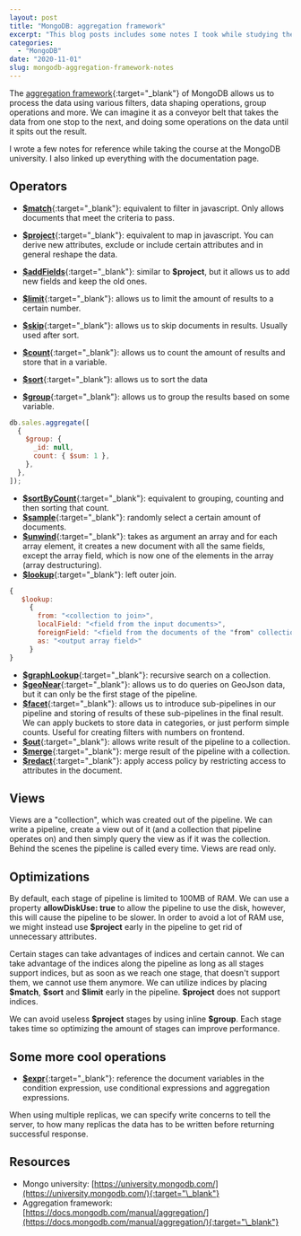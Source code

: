 ```yaml
---
layout: post
title: "MongoDB: aggregation framework"
excerpt: "This blog posts includes some notes I took while studying the aggregation framework at the MongoDB university."
categories:
  - "MongoDB"
date: "2020-11-01"
slug: mongodb-aggregation-framework-notes
---
```


The [aggregation framework](https://docs.mongodb.com/manual/aggregation/){:target="\_blank"} of MongoDB allows us to process the data using various filters, data shaping operations, group operations and more. We can imagine it as a conveyor belt that takes the data from one stop to the next, and doing some operations on the data until it spits out the result.

I wrote a few notes for reference while taking the course at the MongoDB university. I also linked up everything with the documentation page.

## Operators

- [**\$match**](https://docs.mongodb.com/manual/reference/operator/aggregation/match/){:target="\_blank"}: equivalent to filter in javascript. Only allows documents that meet the criteria to pass.
- [**\$project**](https://docs.mongodb.com/manual/reference/operator/aggregation/project/){:target="\_blank"}: equivalent to map in javascript. You can derive new attributes, exclude or include certain attributes and in general reshape the data.
- [**\$addFields**](https://docs.mongodb.com/manual/reference/operator/aggregation/addFields/){:target="\_blank"}: similar to **\$project**, but it allows us to add new fields and keep the old ones.
- [**\$limit**](https://docs.mongodb.com/manual/reference/operator/aggregation/limit/){:target="\_blank"}: allows us to limit the amount of results to a certain number.
- [**\$skip**](https://docs.mongodb.com/manual/reference/operator/aggregation/skip/){:target="\_blank"}: allows us to skip documents in results. Usually used after sort.
- [**\$count**](https://docs.mongodb.com/manual/reference/operator/aggregation/count/){:target="\_blank"}: allows us to count the amount of results and store that in a variable.
- [**\$sort**](https://docs.mongodb.com/manual/reference/operator/aggregation/sort/){:target="\_blank"}: allows us to sort the data

- [**\$group**](https://docs.mongodb.com/manual/reference/operator/aggregation/group/){:target="\_blank"}: allows us to group the results based on some variable.

```js
db.sales.aggregate([
  {
    $group: {
      _id: null,
      count: { $sum: 1 },
    },
  },
]);
```

- [**\$sortByCount**](https://docs.mongodb.com/manual/reference/operator/aggregation/sortByCount/){:target="\_blank"}: equivalent to grouping, counting and then sorting that count.
- [**\$sample**](https://docs.mongodb.com/manual/reference/operator/aggregation/sample/){:target="\_blank"}: randomly select a certain amount of documents.
- [**\$unwind**](https://docs.mongodb.com/manual/reference/operator/aggregation/unwind/){:target="\_blank"}: takes as argument an array and for each array element, it creates a new document with all the same fields, except the array field, which is now one of the elements in the array (array destructuring).
- [**\$lookup**](https://docs.mongodb.com/manual/reference/operator/aggregation/lookup/){:target="\_blank"}: left outer join.

```js
{
   $lookup:
     {
       from: "<collection to join>",
       localField: "<field from the input documents>",
       foreignField: "<field from the documents of the "from" collection>",
       as: "<output array field>"
     }
}
```

- [**\$graphLookup**](https://docs.mongodb.com/manual/reference/operator/aggregation/graphLookup/){:target="\_blank"}: recursive search on a collection.
- [**\$geoNear**](https://docs.mongodb.com/manual/reference/operator/aggregation/geoNear/){:target="\_blank"}: allows us to do queries on GeoJson data, but it can only be the first stage of the pipeline.
- [**\$facet**](https://docs.mongodb.com/manual/reference/operator/aggregation/facet/){:target="\_blank"}: allows us to introduce sub-pipelines in our pipeline and storing of results of these sub-pipelines in the final result. We can apply buckets to store data in categories, or just perform simple counts. Useful for creating filters with numbers on frontend.
- [**\$out**](https://docs.mongodb.com/manual/reference/operator/aggregation/out/){:target="\_blank"}: allows write result of the pipeline to a collection.
- [**\$merge**](https://docs.mongodb.com/manual/reference/operator/aggregation/merge/){:target="\_blank"}: merge result of the pipeline with a collection.
- [**\$redact**](https://docs.mongodb.com/manual/reference/operator/aggregation/redact/){:target="\_blank"}: apply access policy by restricting access to attributes in the document.
  <p></p>

## Views

Views are a "collection", which was created out of the pipeline. We can write a pipeline, create a view out of it (and a collection that pipeline operates on) and then simply query the view as if it was the collection. Behind the scenes the pipeline is called every time. Views are read only.

## Optimizations

By default, each stage of pipeline is limited to 100MB of RAM. We can use a property **allowDiskUse: true** to allow the pipeline to use the disk, however, this will cause the pipeline to be slower. In order to avoid a lot of RAM use, we might instead use **\$project** early in the pipeline to get rid of unnecessary attributes.

Certain stages can take advantages of indices and certain cannot. We can take advantage of the indices along the pipeline as long as all stages support indices, but as soon as we reach one stage, that doesn't support them, we cannot use them anymore. We can utilize indices by placing **\$match**, **\$sort** and **\$limit** early in the pipeline. **\$project** does not support indices.

We can avoid useless **\$project** stages by using inline **\$group**. Each stage takes time so optimizing the amount of stages can improve performance.

## Some more cool operations

- [**\$expr**](https://docs.mongodb.com/manual/reference/operator/query/expr/){:target="\_blank"}: reference the document variables in the condition expression, use conditional expressions and aggregation expressions.

When using multiple replicas, we can specify write concerns to tell the server, to how many replicas the data has to be written before returning successful response.

## Resources

- Mongo university: [https://university.mongodb.com/](https://university.mongodb.com/){:target="\_blank"}
- Aggregation framework: [https://docs.mongodb.com/manual/aggregation/](https://docs.mongodb.com/manual/aggregation/){:target="\_blank"}

